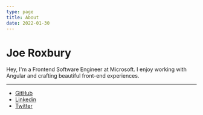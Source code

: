 ```yaml
---
type: page
title: About
date: 2022-01-30
---
```


# Joe Roxbury

Hey, I'm a Frontend Software Engineer at Microsoft. I enjoy working with Angular and crafting beautiful front-end experiences.

---

<ul>
  <li>
    <a href="https://github.com/jroxbury" target="_blank">
      GitHub
    </a>
  </li>
  <li>
    <a href="https://www.linkedin.com/in/josephroxbury/" target="_blank">
      Linkedin
    </a>
  </li>
  <li>
    <a href="https://twitter.com/9toejoe" target="_blank">
      Twitter
    </a>
  </li>
</ul>
